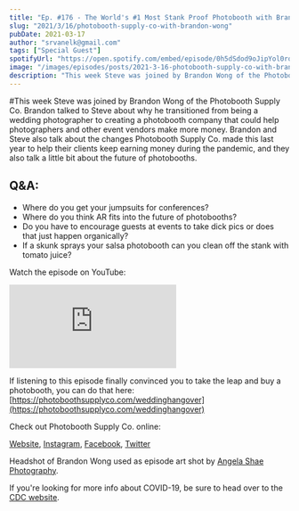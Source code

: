 ```yaml
---
title: "Ep. #176 - The World's #1 Most Stank Proof Photobooth with Brandon Wong of the Photobooth Supply Co."
slug: "2021/3/16/photobooth-supply-co-with-brandon-wong"
pubDate: 2021-03-17
author: "srvanelk@gmail.com"
tags: ["Special Guest"]
spotifyUrl: "https://open.spotify.com/embed/episode/0h5dSdod9oJipYol0rqBqp?utm_source=generator"
image: "/images/episodes/posts/2021-3-16-photobooth-supply-co-with-brandon-wong/BrandonWong_Headshot.webp"
description: "This week Steve was joined by Brandon Wong of the Photobooth Supply Co. Brandon talked to Steve about why he transitioned from being a wedding photographer to creating a photobooth company that could help photographers and other event vendors make more money. Brandon and Steve also talk about the changes Photobooth Supply Co. made this last year to help their clients keep earning money during the pandemic, and they also talk a little bit about the future of photobooths."
---
```


#This week Steve was joined by Brandon Wong of the Photobooth Supply Co. Brandon talked to Steve about why he transitioned from being a wedding photographer to creating a photobooth company that could help photographers and other event vendors make more money. Brandon and Steve also talk about the changes Photobooth Supply Co. made this last year to help their clients keep earning money during the pandemic, and they also talk a little bit about the future of photobooths.

## Q&A:
- Where do you get your jumpsuits for conferences?
- Where do you think AR fits into the future of photobooths?
- Do you have to encourage guests at events to take dick pics or does that just happen organically?
- If a skunk sprays your salsa photobooth can you clean off the stank with tomato juice?

Watch the episode on YouTube:
<iframe src="https://www.youtube.com/embed/AjDQXRXxh9Q" frameborder="0" allow="autoplay; encrypted-media" allowfullscreen></iframe>

If listening to this episode finally convinced you to take the leap and buy a photobooth, you can do that here: [https://photoboothsupplyco.com/weddinghangover](https://photoboothsupplyco.com/weddinghangover)

Check out Photobooth Supply Co. online:

[Website](https://photoboothsupplyco.com/), [Instagram](https://www.instagram.com/photoboothsupplyco/), [Facebook](https://www.facebook.com/pbsupplyco/), [Twitter](https://twitter.com/pbsupplyco)

Headshot of Brandon Wong used as episode art shot by [Angela Shae Photography](https://angelashae.com/).

If you're looking for more info about COVID-19, be sure to head over to the [CDC website](https://www.cdc.gov/coronavirus/2019-ncov/index.html).

